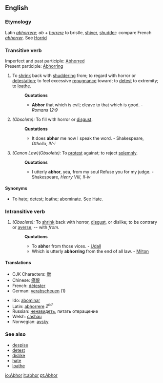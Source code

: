 ==English==
===Etymology===
Latin ''[[abhorrere]]''; ''ab'' + ''[[horrere]]'' to bristle, [[shiver]], [[shudder]]: compare French ''[[abhorrer]]''. See [[Horrid]]

===Transitive verb===
Imperfect and past participle: [[Abhorred]]<br>
Present participle: [[Abhorring]]

#To [[shrink]] back with [[shuddering]] from; to regard with horror or [[detestation]]; to feel excessive [[repugnance]] toward; to [[detest]] to extremity; to [[loathe]].
#:'''Quotations'''
#:*'''Abhor''' that which is evil; cleave to that which is good. - ''Romans 12:9''
#''(Obsolete):'' To fill with horror or [[disgust]].
#:'''Quotations'''
#:*It does '''abhor''' me now I speak the word. - Shakespeare, ''Othello, IV-i''
#''(Canon Law)(Obsolete):'' To [[protest]] against; to reject [[solemnly]].
#:'''Quotations'''
#:*I utterly '''abhor''', yea, from my soul Refuse you for my judge. - Shakespeare, ''Henry VIII, II-iv''

====Synonyms====
*To hate; [[detest]]; [[loathe]]; [[abominate]]. See [[Hate]].

===Intransitive verb===
#''(Obsolete):'' To [[shrink]] back with horror, [[disgust]], or dislike; to be contrary or [[averse]]; -- with ''from''. 
#:'''Quotations'''
#:*To '''abhor''' from those vices. - [[Udall]]
#:*Which is utterly '''abhorring''' from the end of all law. - [[Milton]]

====Translations====
{{top}}
*CJK Characters: [[憎]]
*Chinese: [[痛恨]]
*French: [[détester]]
*German: [[verabscheuen]] (1)
{{mid}}
*Ido: [[abominar]]
*Latin: [[abhorrere]] ''2<sup>nd</sup>''
*Russian: [[ненавидеть]], питать отвращение 
*Welsh: [[сashau]]
*Norwegian: [[avsky]]
{{bottom}}

===See also===
*[[despise]]
*[[detest]]
*[[dislike]]
*[[hate]]
*[[loathe]]

[[io:Abhor]]
[[it:abhor]]
[[pt:Abhor]]